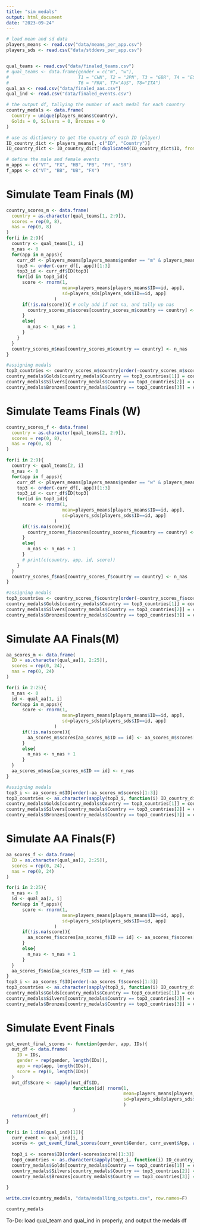 ---
title: "sim_medals"
output: html_document
date: "2023-09-24"
---

```{r}
# load mean and sd data
players_means <- read.csv("data/means_per_app.csv")
players_sds <- read.csv("data/stddevs_per_app.csv")


qual_teams <- read.csv("data/finaled_teams.csv")
# qual_teams <- data.frame(gender = c("m", "w"), 
#                          T1 = "CHN", T2 = "JPN", T3 = "GBR", T4 = "ESP", T5="USA",
#                          T6 = "FRA", T7="AUS", T8="ITA")
qual_aa <- read.csv("data/finaled_aas.csv")
qual_ind <- read.csv("data/finaled_events.csv")

# the output df, tallying the number of each medal for each country
country_medals <- data.frame(
  Country = unique(players_means$Country),
  Golds = 0, Silvers = 0, Bronzes = 0
)

# use as dictionary to get the country of each ID (player)
ID_country_dict <- players_means[, c("ID", "Country")]
ID_country_dict <- ID_country_dict[!duplicated(ID_country_dict$ID, fromLast=T), ]

# define the male and female events
m_apps <- c("VT", "FX", "HB", "PB", "PH", "SR")
f_apps <- c("VT", "BB", "UB", "FX")
```


# Simulate Team Finals (M)
```{r}
country_scores_m <- data.frame(
  country = as.character(qual_teams[1, 2:9]),
  scores = rep(0, 8), 
  nas = rep(0, 8)
)
for(i in 2:9){
  country <- qual_teams[1, i]
  n_nas <- 0
  for(app in m_apps){
    curr_df <- players_means[players_means$gender == "m" & players_means$Country == country,]
    top3 <- order(-curr_df[, app])[1:3]
    top3_id <- curr_df$ID[top3]
    for(id in top3_id){
      score <- rnorm(1, 
                     mean=players_means[players_means$ID==id, app],
                     sd=players_sds[players_sds$ID==id, app]
                  )
      if(!is.na(score)){ # only add if not na, and tally up nas
        country_scores_m$scores[country_scores_m$country == country] <- country_scores_m$scores[country_scores_m$country == country] + score
      }
      else{
        n_nas <- n_nas + 1
      }
    }
  }
  country_scores_m$nas[country_scores_m$country == country] <- n_nas
}

#assigning medals
top3_countries <- country_scores_m$country[order(-country_scores_m$scores)[1:3]]
country_medals$Golds[country_medals$Country == top3_countries[1]] = country_medals$Golds[country_medals$Country == top3_countries[1]] + 1
country_medals$Silvers[country_medals$Country == top3_countries[2]] = country_medals$Silvers[country_medals$Country == top3_countries[2]] + 1
country_medals$Bronzes[country_medals$Country == top3_countries[3]] = country_medals$Bronzes[country_medals$Country == top3_countries[3]] + 1
```


# Simulate Teams Finals (W)
```{r}
country_scores_f <- data.frame(
  country = as.character(qual_teams[2, 2:9]),
  scores = rep(0, 8), 
  nas = rep(0, 8)
)

for(i in 2:9){
  country <- qual_teams[2, i]
  n_nas <- 0
  for(app in f_apps){
    curr_df <- players_means[players_means$gender == "w" & players_means$Country == country,]
    top3 <- order(-curr_df[, app])[1:3]
    top3_id <- curr_df$ID[top3]
    for(id in top3_id){
      score <- rnorm(1, 
                     mean=players_means[players_means$ID==id, app],
                     sd=players_sds[players_sds$ID==id, app]
                  )
      if(!is.na(score)){
        country_scores_f$scores[country_scores_f$country == country] <- country_scores_f$scores[country_scores_f$country == country] + score
      }
      else{
        n_nas <- n_nas + 1
      }
      # print(c(country, app, id, score))
    }
  }
  country_scores_f$nas[country_scores_f$country == country] <- n_nas
}

#assigning medals
top3_countries <- country_scores_f$country[order(-country_scores_f$scores)[1:3]]
country_medals$Golds[country_medals$Country == top3_countries[1]] = country_medals$Golds[country_medals$Country == top3_countries[1]] + 1
country_medals$Silvers[country_medals$Country == top3_countries[2]] = country_medals$Silvers[country_medals$Country == top3_countries[2]] + 1
country_medals$Bronzes[country_medals$Country == top3_countries[3]] = country_medals$Bronzes[country_medals$Country == top3_countries[3]] + 1
```


# Simulate AA Finals(M)
```{r}
aa_scores_m <- data.frame(
  ID = as.character(qual_aa[1, 2:25]),
  scores = rep(0, 24),
  nas = rep(0, 24)
)

for(i in 2:25){
  n_nas <- 0
  id <- qual_aa[1, i]
  for(app in m_apps){
      score <- rnorm(1,
                     mean=players_means[players_means$ID==id, app],
                     sd=players_sds[players_sds$ID==id, app]
                  )
      if(!is.na(score)){
        aa_scores_m$scores[aa_scores_m$ID == id] <- aa_scores_m$scores[aa_scores_m$ID == id] + score
      }
      else{
        n_nas <- n_nas + 1
      }
  }
  aa_scores_m$nas[aa_scores_m$ID == id] <- n_nas
}

#assigning medals
top3_i <- aa_scores_m$ID[order(-aa_scores_m$scores)[1:3]]
top3_countries <- as.character(sapply(top3_i, function(i) ID_country_dict$Country[ID_country_dict$ID == i]))
country_medals$Golds[country_medals$Country == top3_countries[1]] = country_medals$Golds[country_medals$Country == top3_countries[1]] + 1
country_medals$Silvers[country_medals$Country == top3_countries[2]] = country_medals$Silvers[country_medals$Country == top3_countries[2]] + 1
country_medals$Bronzes[country_medals$Country == top3_countries[3]] = country_medals$Bronzes[country_medals$Country == top3_countries[3]] + 1
```


# Simulate AA Finals(F)
```{r}
aa_scores_f <- data.frame(
  ID = as.character(qual_aa[2, 2:25]),
  scores = rep(0, 24),
  nas = rep(0, 24)
)

for(i in 2:25){
  n_nas <- 0
  id <- qual_aa[2, i]
  for(app in f_apps){
      score <- rnorm(1,
                     mean=players_means[players_means$ID==id, app],
                     sd=players_sds[players_sds$ID==id, app]
                  )
      if(!is.na(score)){
        aa_scores_f$scores[aa_scores_f$ID == id] <- aa_scores_f$scores[aa_scores_f$ID == id] + score
      }
      else{
        n_nas <- n_nas + 1
      }
  }
  aa_scores_f$nas[aa_scores_f$ID == id] <- n_nas
}
top3_i <- aa_scores_f$ID[order(-aa_scores_f$scores)[1:3]]
top3_countries <- as.character(sapply(top3_i, function(i) ID_country_dict$Country[ID_country_dict$ID == i]))
country_medals$Golds[country_medals$Country == top3_countries[1]] = country_medals$Golds[country_medals$Country == top3_countries[1]] + 1
country_medals$Silvers[country_medals$Country == top3_countries[2]] = country_medals$Silvers[country_medals$Country == top3_countries[2]] + 1
country_medals$Bronzes[country_medals$Country == top3_countries[3]] = country_medals$Bronzes[country_medals$Country == top3_countries[3]] + 1
```


# Simulate Event Finals
```{r}
get_event_final_scores <- function(gender, app, IDs){
  out_df <- data.frame(
    ID = IDs,
    gender = rep(gender, length(IDs)),
    app = rep(app, length(IDs)),
    score = rep(0, length(IDs))
  )
  out_df$Score <- sapply(out_df$ID, 
                         function(id) rnorm(1,
                                            mean=players_means[players_means$ID==id, app],
                                            sd=players_sds[players_sds$ID==id, app]
                                            )
                         )
  return(out_df)
}
```


```{r}
for(i in 1:dim(qual_ind)[1]){
  curr_event <- qual_ind[i, ] 
  scores <- get_event_final_scores(curr_event$Gender, curr_event$App, as.character(curr_event[, 3:ncol(curr_event)]))
  
  top3_i <- scores$ID[order(-scores$score)[1:3]]
  top3_countries <- as.character(sapply(top3_i, function(i) ID_country_dict$Country[ID_country_dict$ID == i]))
  country_medals$Golds[country_medals$Country == top3_countries[1]] = country_medals$Golds[country_medals$Country == top3_countries[1]] + 1
  country_medals$Silvers[country_medals$Country == top3_countries[2]] = country_medals$Silvers[country_medals$Country == top3_countries[2]] + 1
  country_medals$Bronzes[country_medals$Country == top3_countries[3]] = country_medals$Bronzes[country_medals$Country == top3_countries[3]] + 1
  
}
```

```{r}
write.csv(country_medals, "data/medalling_outputs.csv", row.names=F)
```

```{r}
country_medals
```



To-Do: load qual_team and qual_ind in properly, and output the medals df






